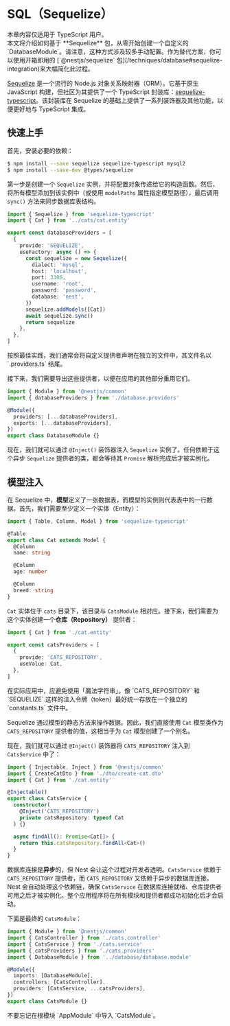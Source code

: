# SQL（Sequelize）

<CalloutInfo>
  <div>本章内容仅适用于 TypeScript 用户。</div>
</CalloutInfo>

<CalloutInfo type="warning">
  本文将介绍如何基于 **Sequelize** 包，从零开始创建一个自定义的
  `DatabaseModule`。请注意，这种方式涉及较多手动配置。作为替代方案，你可以使用开箱即用的
  [`@nestjs/sequelize`
  包](/techniques/database#sequelize-integration)来大幅简化此过程。
</CalloutInfo>

[Sequelize](https://github.com/sequelize/sequelize) 是一个流行的 Node.js 对象关系映射器（ORM）。它基于原生 JavaScript 构建，但社区为其提供了一个 TypeScript 封装库：[sequelize-typescript](https://github.com/RobinBuschmann/sequelize-typescript)。该封装库在 Sequelize 的基础上提供了一系列装饰器及其他功能，以便更好地与 TypeScript 集成。

## 快速上手

首先，安装必要的依赖：

```bash
$ npm install --save sequelize sequelize-typescript mysql2
$ npm install --save-dev @types/sequelize
```

第一步是创建一个 `Sequelize` 实例，并将配置对象传递给它的构造函数。然后，将所有模型添加到该实例中（或使用 `modelPaths` 属性指定模型路径），最后调用 `sync()` 方法来同步数据库表结构。

```ts filename='database.providers.ts'
import { Sequelize } from 'sequelize-typescript'
import { Cat } from '../cats/cat.entity'

export const databaseProviders = [
  {
    provide: 'SEQUELIZE',
    useFactory: async () => {
      const sequelize = new Sequelize({
        dialect: 'mysql',
        host: 'localhost',
        port: 3306,
        username: 'root',
        password: 'password',
        database: 'nest',
      })
      sequelize.addModels([Cat])
      await sequelize.sync()
      return sequelize
    },
  },
]
```

<CalloutInfo>
  按照最佳实践，我们通常会将自定义提供者声明在独立的文件中，其文件名以
  `.providers.ts` 结尾。
</CalloutInfo>

接下来，我们需要导出这些提供者，以便在应用的其他部分重用它们。

```ts
import { Module } from '@nestjs/common'
import { databaseProviders } from './database.providers'

@Module({
  providers: [...databaseProviders],
  exports: [...databaseProviders],
})
export class DatabaseModule {}
```

现在，我们就可以通过 `@Inject()` 装饰器注入 `Sequelize` 实例了。任何依赖于这个异步 `Sequelize` 提供者的类，都会等待其 `Promise` 解析完成后才被实例化。

## 模型注入

在 Sequelize 中，**模型**定义了一张数据表，而模型的实例则代表表中的一行数据。首先，我们需要至少定义一个实体（Entity）：

```ts filename='cat.entity.ts'
import { Table, Column, Model } from 'sequelize-typescript'

@Table
export class Cat extends Model {
  @Column
  name: string

  @Column
  age: number

  @Column
  breed: string
}
```

`Cat` 实体位于 `cats` 目录下，该目录与 `CatsModule` 相对应。接下来，我们需要为这个实体创建一个**仓库（Repository）** 提供者：

```ts filename='cats.providers.ts'
import { Cat } from './cat.entity'

export const catsProviders = [
  {
    provide: 'CATS_REPOSITORY',
    useValue: Cat,
  },
]
```

<CalloutInfo type="warning">
  在实际应用中，应避免使用「魔法字符串」。像 `CATS_REPOSITORY` 和 `SEQUELIZE`
  这样的注入令牌（token）最好统一存放在一个独立的 `constants.ts` 文件中。
</CalloutInfo>

Sequelize 通过模型的静态方法来操作数据。因此，我们直接使用 `Cat` 模型类作为 `CATS_REPOSITORY` 提供者的值，这相当于为 `Cat` 模型创建了一个别名。

现在，我们就可以通过 `@Inject()` 装饰器将 `CATS_REPOSITORY` 注入到 `CatsService` 中了：

```ts filename='cats.service.ts'
import { Injectable, Inject } from '@nestjs/common'
import { CreateCatDto } from './dto/create-cat.dto'
import { Cat } from './cat.entity'

@Injectable()
export class CatsService {
  constructor(
    @Inject('CATS_REPOSITORY')
    private catsRepository: typeof Cat
  ) {}

  async findAll(): Promise<Cat[]> {
    return this.catsRepository.findAll<Cat>()
  }
}
```

数据库连接是**异步**的，但 Nest 会让这个过程对开发者透明。`CatsService` 依赖于 `CATS_REPOSITORY` 提供者，而 `CATS_REPOSITORY` 又依赖于异步的数据库连接。Nest 会自动处理这个依赖链，确保 `CatsService` 在数据库连接就绪、仓库提供者可用之后才被实例化。整个应用程序将在所有模块和提供者都成功初始化后才会启动。

下面是最终的 `CatsModule`：

```ts filename='cats.module.ts'
import { Module } from '@nestjs/common'
import { CatsController } from './cats.controller'
import { CatsService } from './cats.service'
import { catsProviders } from './cats.providers'
import { DatabaseModule } from '../database/database.module'

@Module({
  imports: [DatabaseModule],
  controllers: [CatsController],
  providers: [CatsService, ...catsProviders],
})
export class CatsModule {}
```

<CalloutInfo>
  <div>不要忘记在根模块 `AppModule` 中导入 `CatsModule`。</div>
</CalloutInfo>
